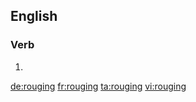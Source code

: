 ==English==

===Verb===
{{head|en}}

# {{present participle of|rouge}}

[[de:rouging]]
[[fr:rouging]]
[[ta:rouging]]
[[vi:rouging]]